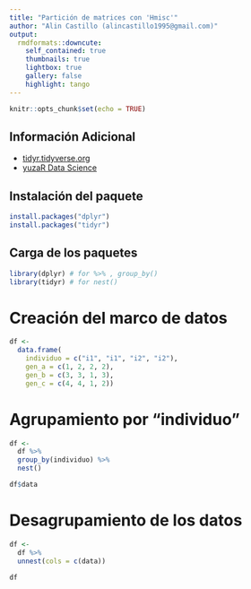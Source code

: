 ```yaml
---
title: "Partición de matrices con 'Hmisc'"
author: "Alin Castillo (alincastillo1995@gmail.com)"
output:
  rmdformats::downcute:
    self_contained: true
    thumbnails: true
    lightbox: true
    gallery: false
    highlight: tango
---
```


```r
knitr::opts_chunk$set(echo = TRUE)
```

## Información Adicional
- [tidyr.tidyverse.org](https://tidyr.tidyverse.org/reference/nest.html)
- [yuzaR Data Science](https://www.youtube.com/watch?v=tQ8dC0oLTnA)

## Instalación del paquete
```r
install.packages("dplyr")
install.packages("tidyr")
```

## Carga de los paquetes
```r
library(dplyr) # for %>% , group_by()
library(tidyr) # for nest()
```

# Creación del marco de datos
```r
df <- 
  data.frame(
    individuo = c("i1", "i1", "i2", "i2"),
    gen_a = c(1, 2, 2, 2),
    gen_b = c(3, 3, 1, 3),
    gen_c = c(4, 4, 1, 2))
```

# Agrupamiento por "individuo"
```r
df <- 
  df %>% 
  group_by(individuo) %>% 
  nest()

df$data
```

# Desagrupamiento de los datos
```r
df <- 
  df %>% 
  unnest(cols = c(data))

df
```

